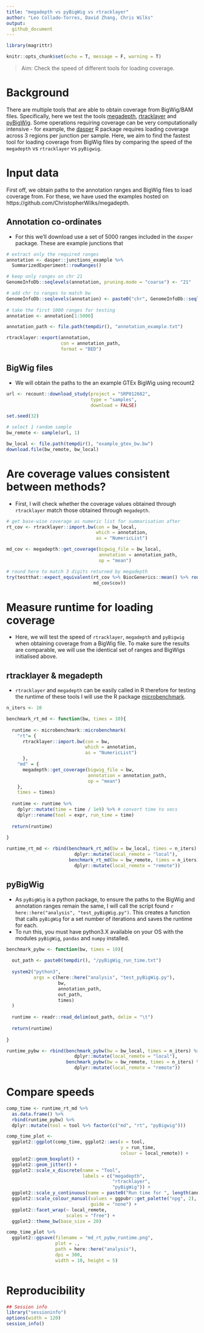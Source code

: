 ```yaml
---
title: "megadepth vs pyBigWig vs rtracklayer"
author: "Leo Collado-Torres, David Zhang, Chris Wilks"
output: 
  github_document
---
```


```r

library(magrittr)

knitr::opts_chunk$set(echo = T, message = F, warning = T)

```

> Aim: Check the speed of different tools for loading coverage.

# Background

There are multiple tools that are able to obtain coverage from BigWig/BAM files. Specifically, here we test the tools [megadepth](https://github.com/ChristopherWilks/megadepth), [rtracklayer](https://bioconductor.org/packages/release/bioc/html/rtracklayer.html) and [pyBigWig](https://github.com/deeptools/pyBigWig). Some operations requiring coverage can be very computationally intensive - for example, the [dasper](https://github.com/dzhang32/dasper) R package requires loading coverage across 3 regions per junction per sample. Here, we aim to find the fastest tool for loading coverage from BigWig files by comparing the speed of the `megadepth` vs `rtracklayer` vs `pyBigwig`.

# Input data

First off, we obtain paths to the annotation ranges and BigWig files to load coverage from. For these, we have used the examples hosted on https://github.com/ChristopherWilks/megadepth. 

## Annotation co-ordinates

- For this we'll download use a set of 5000 ranges included in the `dasper` package. These are example junctions that

```r

# extract only the required ranges 
annotation <- dasper::junctions_example %>% 
  SummarizedExperiment::rowRanges() 

# keep only ranges on chr 21
GenomeInfoDb::seqlevels(annotation, pruning.mode = "coarse") <- "21"

# add chr to ranges to match bw
GenomeInfoDb::seqlevels(annotation) <- paste0("chr", GenomeInfoDb::seqlevels(annotation))
  
# take the first 1000 ranges for testing
annotation <- annotation[1:5000]

annotation_path <- file.path(tempdir(), "annotation_example.txt")

rtracklayer::export(annotation, 
                    con = annotation_path, 
                    format = "BED")

```

## BigWig files

- We will obtain the paths to the an example GTEx BigWig using recount2

```r

url <- recount::download_study(project = "SRP012682", 
                               type = "samples", 
                               download = FALSE)

set.seed(32)

# select 1 random sample
bw_remote <- sample(url, 1)

bw_local <- file.path(tempdir(), "example_gtex_bw.bw")
download.file(bw_remote, bw_local)

```

# Are coverage values consistent between methods?

- First, I will check whether the coverage values obtained through `rtracklayer` match those obtained through `megadepth`.  

```r

# get base-wise coverage as numeric list for summarisation after
rt_cov <- rtracklayer::import.bw(con = bw_local, 
                                 which = annotation, 
                                 as = "NumericList")

md_cov <- megadepth::get_coverage(bigwig_file = bw_local, 
                                  annotation = annotation_path, 
                                  op = "mean")

# round here to match 3 digits returned by megadepth
try(testthat::expect_equivalent(rt_cov %>% BiocGenerics::mean() %>% round(3), 
                                md_cov$cov))

```

# Measure runtime for loading coverage

- Here, we will test the speed of `rtracklayer`, `megadepth` and `pyBigwig` when obtaining coverage from a BigWig file. To make sure the results are comparable, we will use the identical set of ranges and BigWigs initialised above. 

## rtracklayer & megadepth

- `rtracklayer` and `megadepth` can be easily called in R therefore for testing the runtime of these tools I will use the R package [microbenchmark](https://cran.r-project.org/web/packages/microbenchmark/index.html).

```r

n_iters <- 10

benchmark_rt_md <- function(bw, times = 10){
  
  runtime <- microbenchmark::microbenchmark(
    "rt"= { 
      rtracklayer::import.bw(con = bw, 
                             which = annotation, 
                             as = "NumericList")
      }, 
    "md" = {
      megadepth::get_coverage(bigwig_file = bw, 
                              annotation = annotation_path, 
                              op = "mean")
    }, 
    times = times)
  
  runtime <- runtime %>% 
    dplyr::mutate(time = time / 1e9) %>% # convert time to secs
    dplyr::rename(tool = expr, run_time = time)
  
  return(runtime)
  
}

runtime_rt_md <- rbind(benchmark_rt_md(bw = bw_local, times = n_iters) %>% 
                         dplyr::mutate(local_remote = "local"), 
                       benchmark_rt_md(bw = bw_remote, times = n_iters) %>% 
                         dplyr::mutate(local_remote = "remote"))

```

## pyBigWig {.tabset}

- As `pyBigWig` is a python package, to ensure the paths to the BigWig and annotation ranges remain the same, I will call the script found `r here::here("analysis", "test_pyBigWig.py")`. This creates a function that calls `pyBigWig` for a set number of iterations and saves the runtime for each.
- To run this, you must have python3.X available on your OS with the modules `pyBigWig`, `pandas` and `numpy` installed. 

```r

benchmark_pybw <- function(bw, times = 10){
  
  out_path <- paste0(tempdir(), "/pyBigWig_run_time.txt")
  
  system2("python3", 
          args = c(here::here("analysis", "test_pyBigWig.py"),
                   bw, 
                   annotation_path, 
                   out_path, 
                   times)
  )
  
  runtime <- readr::read_delim(out_path, delim = "\t")
  
  return(runtime)
  
}

runtime_pybw <- rbind(benchmark_pybw(bw = bw_local, times = n_iters) %>% 
                         dplyr::mutate(local_remote = "local"), 
                      benchmark_pybw(bw = bw_remote, times = n_iters) %>% 
                         dplyr::mutate(local_remote = "remote"))
```

# Compare speeds 

```r

comp_time <- runtime_rt_md %>% 
  as.data.frame() %>% 
  rbind(runtime_pybw) %>% 
  dplyr::mutate(tool = tool %>% factor(c("md", "rt", "pyBigwig")))

comp_time_plot <- 
  ggplot2::ggplot(comp_time, ggplot2::aes(x = tool, 
                                          y = run_time, 
                                          colour = local_remote)) + 
  ggplot2::geom_boxplot() +  
  ggplot2::geom_jitter() + 
  ggplot2::scale_x_discrete(name = "Tool", 
                            labels = c("megadepth", 
                                       "rtracklayer", 
                                       "pyBigWig")) + 
  ggplot2::scale_y_continuous(name = paste0("Run time for ", length(annotation), " regions (seconds)")) + 
  ggplot2::scale_colour_manual(values = ggpubr::get_palette("npg", 2), 
                               guide = "none") + 
  ggplot2::facet_wrap(~ local_remote, 
                      scales = "free") + 
  ggplot2::theme_bw(base_size = 20) 

comp_time_plot %>% 
  ggplot2::ggsave(filename = "md_rt_pybw_runtime.png", 
                  plot = ., 
                  path = here::here("analysis"), 
                  dpi = 300, 
                  width = 10, height = 5)
  
```

# Reproducibility

```r
## Session info
library("sessioninfo")
options(width = 120)
session_info()
```


